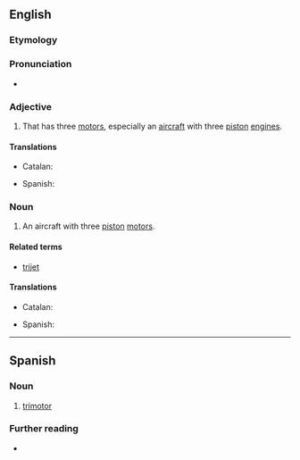 ==English==
{{wikipedia}}

===Etymology===
{{prefix|en|tri|motor}}

===Pronunciation===
* {{rhymes|en|əʊtə(ɹ)|s=3}}

===Adjective===
{{en-adj|-}}

# That has three [[motor]]s, especially an [[aircraft]] with three [[piston]] [[engine]]s.

====Translations====
{{trans-top|that has three motors}}
* Catalan: {{t|ca|trimotor}}
{{trans-mid}}
* Spanish: {{t+|es|trimotor}}
{{trans-bottom}}

===Noun===
{{en-noun}}

# An aircraft with three [[piston]] [[motors]].

====Related terms====
* [[trijet]]

====Translations====
{{trans-top|aircraft with three piston motors}}
* Catalan: {{t|ca|trimotor|m}}
{{trans-mid}}
* Spanish: {{t+|es|trimotor|m}}
{{trans-bottom}}

----

==Spanish==

===Noun===
{{es-noun|m}}

# [[#English|trimotor]]

===Further reading===
* {{R:DRAE}}